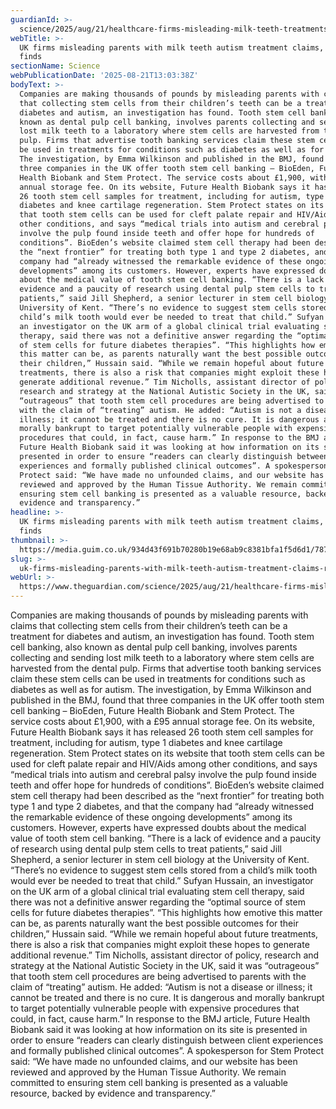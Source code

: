 ```yaml
---
guardianId: >-
  science/2025/aug/21/healthcare-firms-misleading-milk-teeth-treatments-autism-diabetes-stem-cells
webTitle: >-
  UK firms misleading parents with milk teeth autism treatment claims, report
  finds
sectionName: Science
webPublicationDate: '2025-08-21T13:03:38Z'
bodyText: >-
  Companies are making thousands of pounds by misleading parents with claims
  that collecting stem cells from their children’s teeth can be a treatment for
  diabetes and autism, an investigation has found. Tooth stem cell banking, also
  known as dental pulp cell banking, involves parents collecting and sending
  lost milk teeth to a laboratory where stem cells are harvested from the dental
  pulp. Firms that advertise tooth banking services claim these stem cells can
  be used in treatments for conditions such as diabetes as well as for autism.
  The investigation, by Emma Wilkinson and published in the BMJ, found that
  three companies in the UK offer tooth stem cell banking – BioEden, Future
  Health Biobank and Stem Protect. The service costs about £1,900, with a £95
  annual storage fee. On its website, Future Health Biobank says it has released
  26 tooth stem cell samples for treatment, including for autism, type 1
  diabetes and knee cartilage regeneration. Stem Protect states on its website
  that tooth stem cells can be used for cleft palate repair and HIV/Aids among
  other conditions, and says “medical trials into autism and cerebral palsy
  involve the pulp found inside teeth and offer hope for hundreds of
  conditions”. BioEden’s website claimed stem cell therapy had been described as
  the “next frontier” for treating both type 1 and type 2 diabetes, and that the
  company had “already witnessed the remarkable evidence of these ongoing
  developments” among its customers. However, experts have expressed doubts
  about the medical value of tooth stem cell banking. “There is a lack of
  evidence and a paucity of research using dental pulp stem cells to treat
  patients,” said Jill Shepherd, a senior lecturer in stem cell biology at the
  University of Kent. “There’s no evidence to suggest stem cells stored from a
  child’s milk tooth would ever be needed to treat that child.” Sufyan Hussain,
  an investigator on the UK arm of a global clinical trial evaluating stem cell
  therapy, said there was not a definitive answer regarding the “optimal source
  of stem cells for future diabetes therapies”. “This highlights how emotive
  this matter can be, as parents naturally want the best possible outcomes for
  their children,” Hussain said. “While we remain hopeful about future
  treatments, there is also a risk that companies might exploit these hopes to
  generate additional revenue.” Tim Nicholls, assistant director of policy,
  research and strategy at the National Autistic Society in the UK, said it was
  “outrageous” that tooth stem cell procedures are being advertised to parents
  with the claim of “treating” autism. He added: “Autism is not a disease or
  illness; it cannot be treated and there is no cure. It is dangerous and
  morally bankrupt to target potentially vulnerable people with expensive
  procedures that could, in fact, cause harm.” In response to the BMJ article,
  Future Health Biobank said it was looking at how information on its site is
  presented in order to ensure “readers can clearly distinguish between client
  experiences and formally published clinical outcomes”. A spokesperson for Stem
  Protect said: “We have made no unfounded claims, and our website has been
  reviewed and approved by the Human Tissue Authority. We remain committed to
  ensuring stem cell banking is presented as a valuable resource, backed by
  evidence and transparency.”
headline: >-
  UK firms misleading parents with milk teeth autism treatment claims, report
  finds
thumbnail: >-
  https://media.guim.co.uk/934d43f691b70280b19e68ab9c8381bfa1f5d6d1/787_0_6627_5304/500.jpg
slug: >-
  uk-firms-misleading-parents-with-milk-teeth-autism-treatment-claims-report-finds
webUrl: >-
  https://www.theguardian.com/science/2025/aug/21/healthcare-firms-misleading-milk-teeth-treatments-autism-diabetes-stem-cells
---
```

Companies are making thousands of pounds by misleading parents with claims that collecting stem cells from their children’s teeth can be a treatment for diabetes and autism, an investigation has found. Tooth stem cell banking, also known as dental pulp cell banking, involves parents collecting and sending lost milk teeth to a laboratory where stem cells are harvested from the dental pulp. Firms that advertise tooth banking services claim these stem cells can be used in treatments for conditions such as diabetes as well as for autism. The investigation, by Emma Wilkinson and published in the BMJ, found that three companies in the UK offer tooth stem cell banking – BioEden, Future Health Biobank and Stem Protect. The service costs about £1,900, with a £95 annual storage fee. On its website, Future Health Biobank says it has released 26 tooth stem cell samples for treatment, including for autism, type 1 diabetes and knee cartilage regeneration. Stem Protect states on its website that tooth stem cells can be used for cleft palate repair and HIV/Aids among other conditions, and says “medical trials into autism and cerebral palsy involve the pulp found inside teeth and offer hope for hundreds of conditions”. BioEden’s website claimed stem cell therapy had been described as the “next frontier” for treating both type 1 and type 2 diabetes, and that the company had “already witnessed the remarkable evidence of these ongoing developments” among its customers. However, experts have expressed doubts about the medical value of tooth stem cell banking. “There is a lack of evidence and a paucity of research using dental pulp stem cells to treat patients,” said Jill Shepherd, a senior lecturer in stem cell biology at the University of Kent. “There’s no evidence to suggest stem cells stored from a child’s milk tooth would ever be needed to treat that child.” Sufyan Hussain, an investigator on the UK arm of a global clinical trial evaluating stem cell therapy, said there was not a definitive answer regarding the “optimal source of stem cells for future diabetes therapies”. “This highlights how emotive this matter can be, as parents naturally want the best possible outcomes for their children,” Hussain said. “While we remain hopeful about future treatments, there is also a risk that companies might exploit these hopes to generate additional revenue.” Tim Nicholls, assistant director of policy, research and strategy at the National Autistic Society in the UK, said it was “outrageous” that tooth stem cell procedures are being advertised to parents with the claim of “treating” autism. He added: “Autism is not a disease or illness; it cannot be treated and there is no cure. It is dangerous and morally bankrupt to target potentially vulnerable people with expensive procedures that could, in fact, cause harm.” In response to the BMJ article, Future Health Biobank said it was looking at how information on its site is presented in order to ensure “readers can clearly distinguish between client experiences and formally published clinical outcomes”. A spokesperson for Stem Protect said: “We have made no unfounded claims, and our website has been reviewed and approved by the Human Tissue Authority. We remain committed to ensuring stem cell banking is presented as a valuable resource, backed by evidence and transparency.”
